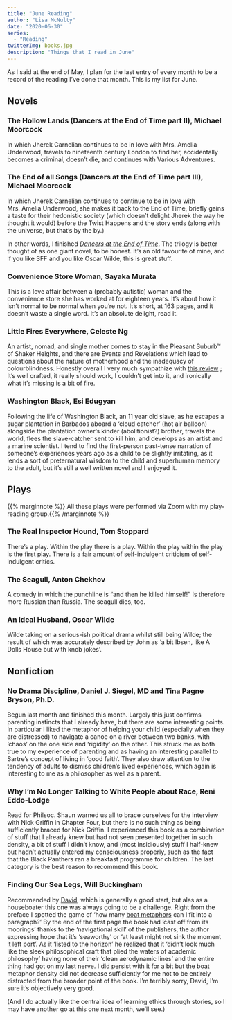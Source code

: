 ```yaml
---
title: "June Reading"
author: "Lisa McNulty"
date: "2020-06-30"
series:
  - "Reading"
twitterImg: books.jpg
description: "Things that I read in June"
---
```




As I said at the end of May, I plan for the last entry of every month to be a record of the reading I’ve done that month. This is my list for June. 


## Novels

  

### The Hollow Lands (Dancers at the End of Time part II), Michael Moorcock

In which Jherek Carnelian continues to be in love with Mrs. Amelia Underwood, travels to nineteenth century London to find her, accidentally becomes a criminal, doesn’t die, and continues with Various Adventures.

  

### The End of all Songs (Dancers at the End of Time part III), Michael Moorcock

In which Jherek Carnelian continues to continue to be in love with Mrs. Amelia Underwood, she makes it back to the End of Time, briefly gains a taste for their hedonistic society (which doesn’t delight Jherek the way he thought it would) before the Twist Happens and the story ends (along with the universe, but that’s by the by.)

  

In other words, I finished [*Dancers at the End of Time*](/2020/06/28/reading-badly-or-goodharts-law/). The trilogy is better thought of as one giant novel, to be honest. It’s an old favourite of mine, and if you like SFF and you like Oscar Wilde, this is great stuff.

  

### Convenience Store Woman, Sayaka Murata

This is a love affair between a (probably autistic) woman and the convenience store she has worked at for eighteen years. It’s about how it isn't normal to be normal when you’re not. It’s short, at 163 pages, and it doesn’t waste a single word. It’s an absolute delight, read it.

  

### Little Fires Everywhere, Celeste Ng

An artist, nomad, and single mother comes to stay in the Pleasant Suburb™ of Shaker Heights, and there are Events and Revelations which lead to questions about the nature of motherhood and the inadequacy of colourblindness. Honestly overall I very much sympathize with [this review](https://www.theguardian.com/books/2017/nov/12/little-fires-everywhere-celeste-ng-review) ; It’s well crafted, it really should work, I couldn’t get into it, and ironically what it’s missing is a bit of fire.

  

### Washington Black, Esi Edugyan

Following the life of Washington Black, an 11 year old slave, as he escapes a sugar plantation in Barbados aboard a ‘cloud catcher’ (hot air balloon) alongside the plantation owner’s kinder (abolitionist?) brother, travels the world, flees the slave-catcher sent to kill him, and develops as an artist and a marine scientist. I tend to find the first-person past-tense narration of someone’s experiences years ago as a child to be slightly irritating, as it lends a sort of preternatural wisdom to the child and superhuman memory to the adult, but it’s still a well written novel and I enjoyed it.

  

## Plays

{{% marginnote %}} All these plays were performed via Zoom with my play-reading group.{{% /marginnote %}} 

### The Real Inspector Hound, Tom Stoppard

There’s a play. Within the play there is a play. Within the play within the play is the first play. There is a fair amount of self-indulgent criticism of self-indulgent critics.

  

### The Seagull, Anton Chekhov

A comedy in which the punchline is “and then he killed himself!” Is therefore more Russian than Russia. The seagull dies, too.

### An Ideal Husband, Oscar Wilde

Wilde taking on a serious-ish political drama whilst still being Wilde; the result of which was accurately described by John as ‘a bit Ibsen, like A Dolls House but with knob jokes’.

  

## Nonfiction

  

### No Drama Discipline, Daniel J. Siegel, MD and Tina Pagne Bryson, Ph.D.

Begun last month and finished this month. Largely this just confirms parenting instincts that I already have, but there are some interesting points. In particular I liked the metaphor of helping your child (especially when they are distressed) to navigate a canoe on a river between two banks, with ‘chaos’ on the one side and ‘rigidity’ on the other. This struck me as both true to my experience of parenting and as having an interesting parallel to Sartre’s concept of living in ‘good faith’. They also draw attention to the tendency of adults to dismiss children’s lived experiences, which again is interesting to me as a philosopher as well as a parent.

  

### Why I’m No Longer Talking to White People about Race, Reni Eddo-Lodge

Read for Philsoc. Shaun warned us all to brace ourselves for the interview with Nick Griffin in Chapter Four, but there is no such thing as being sufficiently braced for Nick Griffin. I experienced this book as a combination of stuff that I already knew but had not seen presented together in such density, a bit of stuff I didn’t know, and (most insidiously) stuff I half-knew but hadn’t actually entered my consciousness properly, such as the fact that the Black Panthers ran a breakfast programme for children. The last category is the best reason to recommend this book.

  

### Finding Our Sea Legs, Will Buckingham

Recommended by [David](https://notebook.drmaciver.com/), which is generally a good start, but alas as a houseboater this one was always going to be a challenge. Right from the preface I spotted the game of ‘how many [boat metaphors](/2020/05/03/houseboats-as-liminal-spaces/) can I fit into a paragraph?’ By the end of the first page the book had 'cast off from its moorings' thanks to the 'navigational skill' of the publishers, the author expressing hope that it's 'seaworthy' or 'at least might not sink the moment it left port'. As it 'listed to the horizon' he realized that it 'didn't look much like the sleek philosophical craft that plied the waters of academic philosophy' having none of their 'clean aerodynamic lines' and the entire thing had got on my last nerve. I did persist with it for a bit but the boat metaphor density did not decrease sufficiently for me not to be entirely distracted from the broader point of the book. I’m terribly sorry, David, I’m sure it’s objectively very good.

  

(And I do actually like the central idea of learning ethics through stories, so I may have another go at this one next month, we’ll see.)